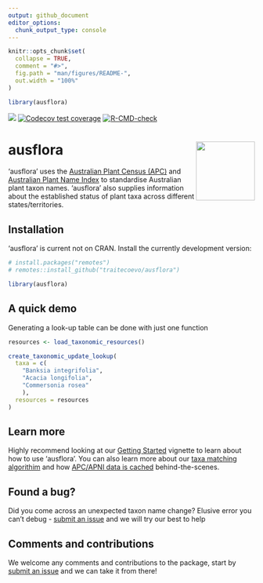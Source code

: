 ```yaml
---
output: github_document
editor_options: 
  chunk_output_type: console
---
```


<!-- README.md is generated from README.Rmd. Please edit that file -->

```r
knitr::opts_chunk$set(
  collapse = TRUE,
  comment = "#>",
  fig.path = "man/figures/README-",
  out.width = "100%"
)

library(ausflora)
```

<!-- badges: start -->
[![](https://img.shields.io/badge/lifecycle-experimental-orange.svg)](https://lifecycle.r-lib.org/articles/stages.html#experimental)
[![Codecov test coverage](https://codecov.io/gh/traitecoevo/ausflora/branch/master/graph/badge.svg)](https://app.codecov.io/gh/traitecoevo/ausflora?branch=master)
[![R-CMD-check](https://github.com/traitecoevo/ausflora/actions/workflows/R-CMD-check.yaml/badge.svg)](https://github.com/traitecoevo/ausflora/actions/workflows/R-CMD-check.yaml)
<!-- badges: end -->

# ausflora <img src="man/figures/ausflora_hex2.png" align="right" width="120"/>

'ausflora' uses the [Australian Plant Census (APC)](https://biodiversity.org.au/nsl/services/search/taxonomy) and [Australian Plant Name Index](https://biodiversity.org.au/nsl/services/search/names) to standardise Australian plant taxon names. 'ausflora' also supplies information about
the established status of plant taxa across different states/territories.

## Installation

'ausflora' is current not on CRAN. Install the currently development version: 

```r
# install.packages("remotes")
# remotes::install_github("traitecoevo/ausflora")

library(ausflora)
```

## A quick demo

Generating a look-up table can be done with just one function

```r
resources <- load_taxonomic_resources()

create_taxonomic_update_lookup( 
  taxa = c(
    "Banksia integrifolia",
    "Acacia longifolia",
    "Commersonia rosea"
    ),
  resources = resources
)
```

## Learn more

Highly recommend looking at our [Getting Started](https://traitecoevo.github.io/ausflora/articles/ausflora.html) vignette to learn about how to use 'ausflora'. You can also learn more about our [taxa matching algorithim](https://traitecoevo.github.io/ausflora/articles/taxmatch.html) and how [APC/APNI data is cached](https://traitecoevo.github.io/ausflora/articles/caching.html) behind-the-scenes.


## Found a bug? 

Did you come across an unexpected taxon name change? Elusive error you can't debug - [submit an issue](https://github.com/traitecoevo/ausflora/issues) and we will try our best to help

## Comments and contributions

We welcome any comments and contributions to the package, start by [submit an issue](https://github.com/traitecoevo/ausflora/issues) and we can take it from there!

